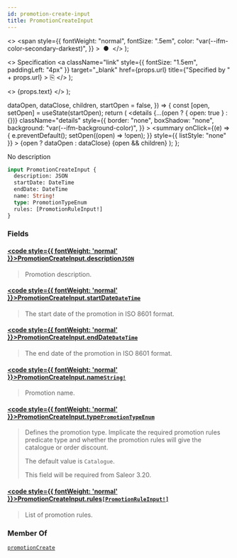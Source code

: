 ```yaml
---
id: promotion-create-input
title: PromotionCreateInput
---
```


  <>
    <span
      style={{
        fontWeight: "normal",
        fontSize: ".5em",
        color: "var(--ifm-color-secondary-darkest)",
      }}
    >
      &nbsp;●&nbsp;
    </span>
  </>
);

  <>
    Specification
    <a
      className="link"
      style={{ fontSize: "1.5em", paddingLeft: "4px" }}
      target="\_blank"
      href={props.url}
      title={"Specified by " + props.url}
    >
      ⎘
    </a>
  </>
);

  <>
    <span className={props.class}>{props.text}</span>
  </>
);


  dataOpen,
  dataClose,
  children,
  startOpen = false,
}) => {
  const [open, setOpen] = useState(startOpen);
  return (
    <details
      {...(open ? { open: true } : {})}
      className="details"
      style={{
        border: "none",
        boxShadow: "none",
        background: "var(--ifm-background-color)",
      }}
    >
      <summary
        onClick={(e) => {
          e.preventDefault();
          setOpen((open) => !open);
        }}
        style={{ listStyle: "none" }}
      >
        {open ? dataOpen : dataClose}
      </summary>
      {open && children}
    </details>
  );
};

No description

```graphql
input PromotionCreateInput {
  description: JSON
  startDate: DateTime
  endDate: DateTime
  name: String!
  type: PromotionTypeEnum
  rules: [PromotionRuleInput!]
}
```

### Fields

#### [<code style={{ fontWeight: 'normal' }}>PromotionCreateInput.<b>description</b></code>](#)<Bullet />[`JSON`](../../../api-reference/miscellaneous/scalars/json) <Badge class="badge badge--secondary" text="scalar"/> <Badge class="badge badge--secondary" text="miscellaneous"/>

> Promotion description.

#### [<code style={{ fontWeight: 'normal' }}>PromotionCreateInput.<b>startDate</b></code>](#)<Bullet />[`DateTime`](../../../api-reference/miscellaneous/scalars/date-time) <Badge class="badge badge--secondary" text="scalar"/> <Badge class="badge badge--secondary" text="miscellaneous"/>

> The start date of the promotion in ISO 8601 format.

#### [<code style={{ fontWeight: 'normal' }}>PromotionCreateInput.<b>endDate</b></code>](#)<Bullet />[`DateTime`](../../../api-reference/miscellaneous/scalars/date-time) <Badge class="badge badge--secondary" text="scalar"/> <Badge class="badge badge--secondary" text="miscellaneous"/>

> The end date of the promotion in ISO 8601 format.

#### [<code style={{ fontWeight: 'normal' }}>PromotionCreateInput.<b>name</b></code>](#)<Bullet />[`String!`](../../../api-reference/miscellaneous/scalars/string) <Badge class="badge badge--secondary" text="non-null"/> <Badge class="badge badge--secondary" text="scalar"/> <Badge class="badge badge--secondary" text="miscellaneous"/>

> Promotion name.

#### [<code style={{ fontWeight: 'normal' }}>PromotionCreateInput.<b>type</b></code>](#)<Bullet />[`PromotionTypeEnum`](../../../api-reference/discounts/enums/promotion-type-enum) <Badge class="badge badge--secondary" text="enum"/> <Badge class="badge badge--secondary" text="discounts"/>

> Defines the promotion type. Implicate the required promotion rules predicate type and whether the promotion rules will give the catalogue or order discount.
>
> The default value is `Catalogue`.
>
> This field will be required from Saleor 3.20.
>
> <Badge text="Added in Saleor 3.19" class="secondary margin-bottom--sm" />

#### [<code style={{ fontWeight: 'normal' }}>PromotionCreateInput.<b>rules</b></code>](#)<Bullet />[`[PromotionRuleInput!]`](../../../api-reference/discounts/inputs/promotion-rule-input) <Badge class="badge badge--secondary" text="list"/> <Badge class="badge badge--secondary" text="input"/> <Badge class="badge badge--secondary" text="discounts"/>

> List of promotion rules.

### Member Of

[`promotionCreate`](../../../api-reference/discounts/mutations/promotion-create) <Badge class="badge badge--secondary" text="mutation"/>
